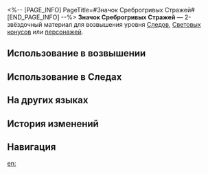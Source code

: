 <%-- [PAGE_INFO]
PageTitle=#Значок Среброгривых Стражей#
[END_PAGE_INFO] --%>
{{Предмет Инфобокс
|id          = 112001
|Изображение = Предмет Значок Среброгривых Стражей.png
|Тип         = Материал Следов
|Тип2        = Материал возвышения персонажа
|Инвентарь   = Материалы улучшения
|Редкость    = 2
|Эффект      = 
|Описание    = Значок, который носят Среброгривые Стражи. Грубый материал для усиления.
|Источник1   = [[Тень вечнозимья и тень испепеления]]
|Источник2   = [[Среброгривые Стражи и бродяги]]
|Источник3   = [[Противники в Расходящейся вселенной]]
|Источник4   = [[Противники в Виртуальной вселенной]]
|Источник5   = [[Награды за поручения]]
|Источник6   = [[Неугасаемый пепел]]
|Источник7   = [[Универсальная машина для синтеза: Обмен материалов]]
|Источник8   = [[Чашелист (золотой)]]
}}
{{Описание|У солдата-ветерана много боевых шрамов.<br /><br />''«В древние времена Среброгривые Стражи могли уйти в отставку только одним способом - умерев».''}}
'''Значок Среброгривых Стражей''' — 2-звёздочный материал для возвышения уровня [[Следы|Следов]], [[Световые конусы|Световых конусов]] или [[Персонажи|персонажей]].

==Использование в возвышении==
{{Использование в возвышении}}

==Использование в Следах==
{{Использование в следах}}

==На других языках==
{{На других языках
|en   = Silvermane Badge
|zhs  = 铁卫扣饰
|zht  = 鐵衛扣飾
|ja   = シルバーメインの釦
|ko   = 철위대 배지
|es   = Pin del guardia
|fr   = Badge de la crinière d'argent
|ru   = Значок Среброгривых Стражей
|th   = Silvermane Badge
|vi   = Ghim Cài Thiết Vệ
|de   = Anstecker der Silbermähnen-Wache
|id   = Silvermane Badge
|pt   = Distintivo Crinalva
}}

==История изменений==
{{История изменений|3.5}}

==Навигация==
{{Материалы улучшения Навбокс}}

[[en:]]